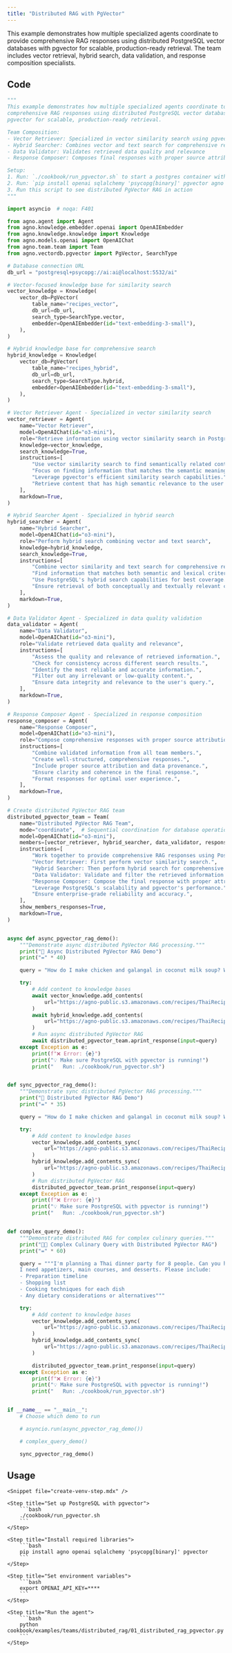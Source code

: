 ```yaml
---
title: "Distributed RAG with PgVector"
---
```


This example demonstrates how multiple specialized agents coordinate to provide comprehensive RAG responses using distributed PostgreSQL vector databases with pgvector for scalable, production-ready retrieval. The team includes vector retrieval, hybrid search, data validation, and response composition specialists.

## Code

```python cookbook/examples/teams/distributed_rag/01_distributed_rag_pgvector.py
"""
This example demonstrates how multiple specialized agents coordinate to provide
comprehensive RAG responses using distributed PostgreSQL vector databases with
pgvector for scalable, production-ready retrieval.

Team Composition:
- Vector Retriever: Specialized in vector similarity search using pgvector
- Hybrid Searcher: Combines vector and text search for comprehensive results
- Data Validator: Validates retrieved data quality and relevance
- Response Composer: Composes final responses with proper source attribution

Setup:
1. Run: `./cookbook/run_pgvector.sh` to start a postgres container with pgvector
2. Run: `pip install openai sqlalchemy 'psycopg[binary]' pgvector agno`
3. Run this script to see distributed PgVector RAG in action
"""

import asyncio  # noqa: F401

from agno.agent import Agent
from agno.knowledge.embedder.openai import OpenAIEmbedder
from agno.knowledge.knowledge import Knowledge
from agno.models.openai import OpenAIChat
from agno.team.team import Team
from agno.vectordb.pgvector import PgVector, SearchType

# Database connection URL
db_url = "postgresql+psycopg://ai:ai@localhost:5532/ai"

# Vector-focused knowledge base for similarity search
vector_knowledge = Knowledge(
    vector_db=PgVector(
        table_name="recipes_vector",
        db_url=db_url,
        search_type=SearchType.vector,
        embedder=OpenAIEmbedder(id="text-embedding-3-small"),
    ),
)

# Hybrid knowledge base for comprehensive search
hybrid_knowledge = Knowledge(
    vector_db=PgVector(
        table_name="recipes_hybrid",
        db_url=db_url,
        search_type=SearchType.hybrid,
        embedder=OpenAIEmbedder(id="text-embedding-3-small"),
    ),
)

# Vector Retriever Agent - Specialized in vector similarity search
vector_retriever = Agent(
    name="Vector Retriever",
    model=OpenAIChat(id="o3-mini"),
    role="Retrieve information using vector similarity search in PostgreSQL",
    knowledge=vector_knowledge,
    search_knowledge=True,
    instructions=[
        "Use vector similarity search to find semantically related content.",
        "Focus on finding information that matches the semantic meaning of queries.",
        "Leverage pgvector's efficient similarity search capabilities.",
        "Retrieve content that has high semantic relevance to the user's query.",
    ],
    markdown=True,
)

# Hybrid Searcher Agent - Specialized in hybrid search
hybrid_searcher = Agent(
    name="Hybrid Searcher",
    model=OpenAIChat(id="o3-mini"),
    role="Perform hybrid search combining vector and text search",
    knowledge=hybrid_knowledge,
    search_knowledge=True,
    instructions=[
        "Combine vector similarity and text search for comprehensive results.",
        "Find information that matches both semantic and lexical criteria.",
        "Use PostgreSQL's hybrid search capabilities for best coverage.",
        "Ensure retrieval of both conceptually and textually relevant content.",
    ],
    markdown=True,
)

# Data Validator Agent - Specialized in data quality validation
data_validator = Agent(
    name="Data Validator",
    model=OpenAIChat(id="o3-mini"),
    role="Validate retrieved data quality and relevance",
    instructions=[
        "Assess the quality and relevance of retrieved information.",
        "Check for consistency across different search results.",
        "Identify the most reliable and accurate information.",
        "Filter out any irrelevant or low-quality content.",
        "Ensure data integrity and relevance to the user's query.",
    ],
    markdown=True,
)

# Response Composer Agent - Specialized in response composition
response_composer = Agent(
    name="Response Composer",
    model=OpenAIChat(id="o3-mini"),
    role="Compose comprehensive responses with proper source attribution",
    instructions=[
        "Combine validated information from all team members.",
        "Create well-structured, comprehensive responses.",
        "Include proper source attribution and data provenance.",
        "Ensure clarity and coherence in the final response.",
        "Format responses for optimal user experience.",
    ],
    markdown=True,
)

# Create distributed PgVector RAG team
distributed_pgvector_team = Team(
    name="Distributed PgVector RAG Team",
    mode="coordinate",  # Sequential coordination for database operations
    model=OpenAIChat(id="o3-mini"),
    members=[vector_retriever, hybrid_searcher, data_validator, response_composer],
    instructions=[
        "Work together to provide comprehensive RAG responses using PostgreSQL pgvector.",
        "Vector Retriever: First perform vector similarity search.",
        "Hybrid Searcher: Then perform hybrid search for comprehensive coverage.",
        "Data Validator: Validate and filter the retrieved information quality.",
        "Response Composer: Compose the final response with proper attribution.",
        "Leverage PostgreSQL's scalability and pgvector's performance.",
        "Ensure enterprise-grade reliability and accuracy.",
    ],
    show_members_responses=True,
    markdown=True,
)


async def async_pgvector_rag_demo():
    """Demonstrate async distributed PgVector RAG processing."""
    print("🐘 Async Distributed PgVector RAG Demo")
    print("=" * 40)

    query = "How do I make chicken and galangal in coconut milk soup? What are the key ingredients and techniques?"

    try:
        # Add content to knowledge bases
        await vector_knowledge.add_contents(
            url="https://agno-public.s3.amazonaws.com/recipes/ThaiRecipes.pdf"
        )
        await hybrid_knowledge.add_contents(
            url="https://agno-public.s3.amazonaws.com/recipes/ThaiRecipes.pdf"
        )
        # Run async distributed PgVector RAG
        await distributed_pgvector_team.aprint_response(input=query)
    except Exception as e:
        print(f"❌ Error: {e}")
        print("💡 Make sure PostgreSQL with pgvector is running!")
        print("   Run: ./cookbook/run_pgvector.sh")


def sync_pgvector_rag_demo():
    """Demonstrate sync distributed PgVector RAG processing."""
    print("🐘 Distributed PgVector RAG Demo")
    print("=" * 35)

    query = "How do I make chicken and galangal in coconut milk soup? What are the key ingredients and techniques?"

    try:
        # Add content to knowledge bases
        vector_knowledge.add_contents_sync(
            url="https://agno-public.s3.amazonaws.com/recipes/ThaiRecipes.pdf"
        )
        hybrid_knowledge.add_contents_sync(
            url="https://agno-public.s3.amazonaws.com/recipes/ThaiRecipes.pdf"
        )
        # Run distributed PgVector RAG
        distributed_pgvector_team.print_response(input=query)
    except Exception as e:
        print(f"❌ Error: {e}")
        print("💡 Make sure PostgreSQL with pgvector is running!")
        print("   Run: ./cookbook/run_pgvector.sh")


def complex_query_demo():
    """Demonstrate distributed RAG for complex culinary queries."""
    print("👨‍🍳 Complex Culinary Query with Distributed PgVector RAG")
    print("=" * 60)

    query = """I'm planning a Thai dinner party for 8 people. Can you help me plan a complete menu?
    I need appetizers, main courses, and desserts. Please include:
    - Preparation timeline
    - Shopping list
    - Cooking techniques for each dish
    - Any dietary considerations or alternatives"""

    try:
        # Add content to knowledge bases
        vector_knowledge.add_contents_sync(
            url="https://agno-public.s3.amazonaws.com/recipes/ThaiRecipes.pdf"
        )
        hybrid_knowledge.add_contents_sync(
            url="https://agno-public.s3.amazonaws.com/recipes/ThaiRecipes.pdf"
        )

        distributed_pgvector_team.print_response(input=query)
    except Exception as e:
        print(f"❌ Error: {e}")
        print("💡 Make sure PostgreSQL with pgvector is running!")
        print("   Run: ./cookbook/run_pgvector.sh")


if __name__ == "__main__":
    # Choose which demo to run

    # asyncio.run(async_pgvector_rag_demo())

    # complex_query_demo()

    sync_pgvector_rag_demo()
```

## Usage

<Steps>

    <Snippet file="create-venv-step.mdx" />

    <Step title="Set up PostgreSQL with pgvector">
        ```bash
        ./cookbook/run_pgvector.sh
        ```
    </Step>

    <Step title="Install required libraries">
        ```bash
        pip install agno openai sqlalchemy 'psycopg[binary]' pgvector
        ```
    </Step>

    <Step title="Set environment variables">
        ```bash
        export OPENAI_API_KEY=****
        ```
    </Step>

    <Step title="Run the agent">
        ```bash
        python cookbook/examples/teams/distributed_rag/01_distributed_rag_pgvector.py
        ```
    </Step>

</Steps>